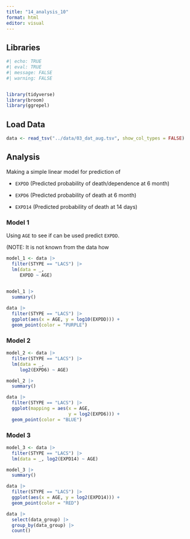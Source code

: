 ```yaml
---
title: "14_analysis_10"
format: html
editor: visual
---
```


## Libraries

```r
#| echo: TRUE
#| eval: TRUE
#| message: FALSE
#| warning: FALSE


library(tidyverse)
library(broom)
library(ggrepel)
```

## Load Data

```r
data <- read_tsv("../data/03_dat_aug.tsv", show_col_types = FALSE)
```

## Analysis

Making a simple linear model for prediction of

-   `EXPDD` (Predicted probability of death/dependence at 6 month)

-   `EXPD6` (Predicted probability of death at 6 month)

-   `EXPD14` (Predicted probability of death at 14 days)

### Model 1

Using `AGE` to see if can be used predict `EXPDD`.

(NOTE: It is not known from the data how

```r
model_1 <- data |> 
  filter(STYPE == "LACS") |> 
  lm(data = _,
     EXPDD ~ AGE)
  
```

```r
model_1 |> 
  summary()
```

```r
data |> 
  filter(STYPE == "LACS") |> 
  ggplot(aes(x = AGE, y = log10(EXPDD))) +
  geom_point(color = "PURPLE")
```

### Model 2

```r
model_2 <- data |> 
  filter(STYPE == "LACS") |> 
  lm(data = _,
     log2(EXPD6) ~ AGE)
```

```r
model_2 |> 
  summary()
```

```r
data |> 
  filter(STYPE == "LACS") |> 
  ggplot(mapping = aes(x = AGE,
                       y = log2(EXPD6))) +
  geom_point(color = "BLUE")
```

### Model 3

```r
model_3 <- data |> 
  filter(STYPE == "LACS") |> 
  lm(data = _, log2(EXPD14) ~ AGE)
```

```r
model_3 |> 
  summary()
```

```r
data |> 
  filter(STYPE == "LACS") |> 
  ggplot(aes(x = AGE, y = log2(EXPD14))) +
  geom_point(color = "RED")
```

```r
data |> 
  select(data_group) |> 
  group_by(data_group) |> 
  count()
```
